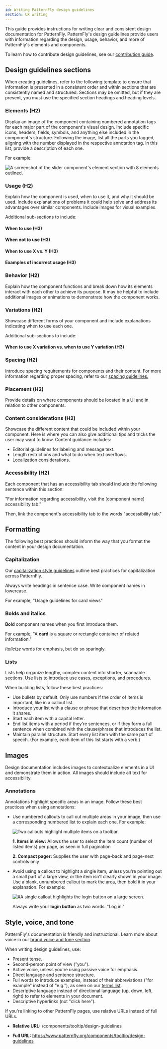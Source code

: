 ```yaml
---
id: Writing PatternFly design guidelines
section: UX writing
---
```


This guide provides instructions for writing clear and consistent design documentation for PatternFly. PatternFly's design guidelines provide users with information regarding the design, usage, behavior, and more of PatternFly's elements and components.

To learn how to contribute design guidelines, see our [contribution guide](https://github.com/patternfly/patternfly-org/wiki/Contributing-to-patternfly-org-for-designers).

## Design guidelines sections
When creating guidelines, refer to the following template to ensure that information is presented in a consistent order and within sections that are consistently named and structured. Sections may be omitted, but if they are present, you must use the specified section headings and heading levels.

### Elements (H2)
Display an image of the component containing numbered annotation tags for each major part of the component's visual design. Include specific icons, headers, fields, symbols, and anything else included in the component's structure. Following the image, list all the parts you tagged, aligning with the number displayed in the respective annotation tag. In this list, provide a description of each one. 

For example:

<img src="./img/elements-example.png" alt="A screenshot of the slider component's element section with 8 elements outlined."/>

### Usage (H2)
Explain how the component is used, when to use it, and why it should be used. Include explanations of problems it could help solve and address its advantages over similar components. Include images for visual examples.

Additional  sub-sections to include: 

#### When to use (H3)
#### When not to use (H3)
#### When to use X vs. Y (H3)
#### Examples of incorrect usage (H3)

### Behavior (H2)
Explain how the component functions and break down how its elements interact with each other to achieve its purpose. It may be helpful to include additional images or animations to demonstrate how the component works.

### Variations (H2)
Showcase different forms of your component and include explanations indicating when to use each one. 

Additional sub-sections to include:
#### When to use X variation vs. when to use Y variation (H3)

### Spacing (H2)
Introduce spacing requirements for components and their content. For more information regarding proper spacing, refer to our [spacing guidelines.](/design-foundations/spacers)

### Placement (H2)
Provide details on where components should be located in a UI and in relation to other components. 

### Content considerations (H2)
Showcase the different content that could be included within your component. Here is where you can also give additional tips and tricks the user may want to know. Content guidance includes:

- Editorial guidelines for labeling and message text.
- Length restrictions and what to do when text overflows.
- Localization considerations.

### Accessibility (H2)
Each component that has an accessibility tab should include the following sentence within this section:

"For information regarding accessibility, visit the [component name] accessibility tab."

Then, link the component's accessibility tab to the words "accessibility tab."

## Formatting 

The following best practices should inform the way that you format the content in your design documentation.

### Capitalization

Our [capitalization style guidelines](/ux-writing/capitalization/) outline best practices for capitalization across PatternFly. 

Always write headings in sentence case. Write component names in lowercase. 

For example, "Usage guidelines for card views"

### Bolds and italics

**Bold** component names when you first introduce them.

For example, "A **card** is a square or rectangle container of related information."

*Italicize* words for emphasis, but do so sparingly.

### Lists

Lists help organize lengthy, complex content into shorter, scannable sections. Use lists to introduce use cases, exceptions, and procedures.

When building lists, follow these best practices:

- Use bullets by default. Only use numbers if the order of items is important, like in a callout list.
- Introduce your list with a clause or phrase that describes the information it shares. 
- Start each item with a capital letter.
- End list items with a period if they're sentences, or if they form a full sentence when combined with the clause/phrase that introduces the list.
- Maintain parallel structure. Start every list item with the same part of speech. (For example, each item of this list starts with a verb.)

## Images

Design documentation includes images to contextualize elements in a UI and demonstrate them in action. All images should include alt text for accessibility.

### Annotations

Annotations highlight specific areas in an image. Follow these best practices when using annotations:

- Use numbered callouts to call out multiple areas in your image, then use a corresponding numbered list to explain each one. For example:

    ![Two callouts highlight multiple items on a toolbar.](./img/desguidelines2.png)

    **1. Items in view:** Allows the user to select the item count (number of listed items) per page, as seen in full pagination

    **2. Compact pager:** Supplies the user with page-back and page-next controls only

- Avoid using a callout to highlight a single item, unless you're pointing out a small part of a large view, or the item isn't clearly shown in your image. Use a blank, unnumbered callout to mark the area, then bold it in your explanation. For example:

    ![#A single callout highlights the login button on a large screen.](./img/desguidelines3.png)

    Always write your **login button** as two words: "Log in."

## Style, voice, and tone

PatternFly's documentation is friendly and instructional. Learn more about voice in our [brand voice and tone section](/ux-writing/brand-voice-and-tone/).

When writing design guidelines, use:

- Present tense.
- Second-person point of view ("you").
- Active voice, unless you're using passive voice for emphasis.
- Direct language and sentence structure.
- Full words to introduce examples, instead of their abbreviations ("for example" instead of "e.g."), as seen on our [terms list](/ux-writing/terminology/).
- Descriptive language instead of directional language (up, down, left, right) to refer to elements in your document.
- Descriptive hyperlinks (not "click here").

If you're linking to other PatternFly pages, use relative URLs instead of full URLs.

- **Relative URL:** /components/tooltip/design-guidelines

- **Full URL:** https://www.patternfly.org/components/tooltip/design-guidelines
